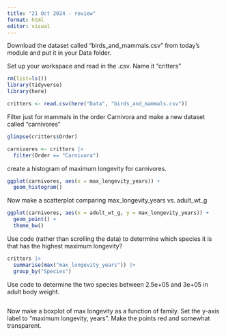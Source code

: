 ```yaml
---
title: "21 Oct 2024 - review"
format: html
editor: visual
---
```


Download the dataset called "birds_and_mammals.csv" from today's module and put it in your Data folder.

Set up your workspace and read in the .csv. Name it "critters"

```r
rm(list=ls())
library(tidyverse)
library(here)

critters <- read.csv(here("Data", "birds_and_mammals.csv"))
```

Filter just for mammals in the order Carnivora and make a new dataset called "carnivores"

```r
glimpse(critters$Order)

carnivores <- critters |>
  filter(Order == "Carnivora")
```

create a histogram of maximum longevity for carnivores.

```r
ggplot(carnivores, aes(x = max_longevity_years)) +
  geom_histogram()
```

Now make a scatterplot comparing max_longevity_years vs. adult_wt_g

```r
ggplot(carnivores, aes(x = adult_wt_g, y = max_longevity_years)) +
  geom_point() +
  theme_bw()
```

Use code (rather than scrolling the data) to determine which species it is that has the highest maximum longevity?

```r
critters |>
  summarise(max("max_longevity_years")) |>
  group_by("Species")
```

Use code to determine the two species between 2.5e+05 and 3e+05 in adult body weight.

```r

```

Now make a boxplot of max longevity as a function of family. Set the y-axis label to "maximum longevity, years". Make the points red and somewhat transparent.

```r

```
